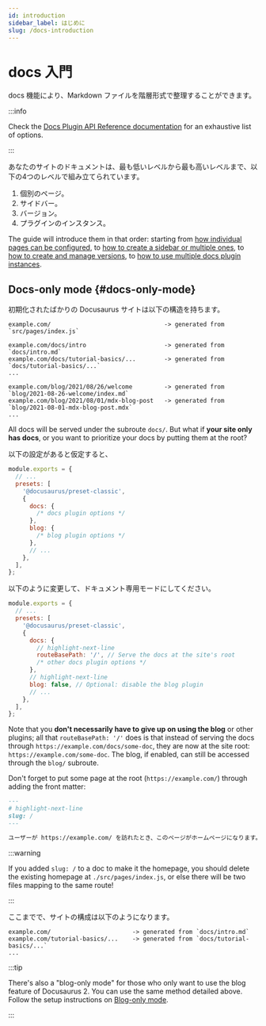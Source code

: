```yaml
---
id: introduction
sidebar_label: はじめに
slug: /docs-introduction
---
```


# docs 入門

docs 機能により、Markdown ファイルを階層形式で整理することができます。

:::info

Check the [Docs Plugin API Reference documentation](./../../api/plugins/plugin-content-docs.mdx) for an exhaustive list of options.

:::

あなたのサイトのドキュメントは、最も低いレベルから最も高いレベルまで、以下の4つのレベルで組み立てられています。

1. 個別のページ。
2. サイドバー。
3. バージョン。
4. プラグインのインスタンス。

The guide will introduce them in that order: starting from [how individual pages can be configured](./docs-create-doc.mdx), to [how to create a sidebar or multiple ones](./sidebar/index.mdx), to [how to create and manage versions](./versioning.mdx), to [how to use multiple docs plugin instances](./docs-multi-instance.mdx).

## Docs-only mode {#docs-only-mode}

初期化されたばかりの Docusaurus サイトは以下の構造を持ちます。

```
example.com/                                -> generated from `src/pages/index.js`

example.com/docs/intro                      -> generated from `docs/intro.md`
example.com/docs/tutorial-basics/...        -> generated from `docs/tutorial-basics/...`
...

example.com/blog/2021/08/26/welcome         -> generated from `blog/2021-08-26-welcome/index.md`
example.com/blog/2021/08/01/mdx-blog-post   -> generated from `blog/2021-08-01-mdx-blog-post.mdx`
...
```

All docs will be served under the subroute `docs/`. But what if **your site only has docs**, or you want to prioritize your docs by putting them at the root?

以下の設定があると仮定すると、

```js title="docusaurus.config.js"
module.exports = {
  // ...
  presets: [
    '@docusaurus/preset-classic',
    {
      docs: {
        /* docs plugin options */
      },
      blog: {
        /* blog plugin options */
      },
      // ...
    },
  ],
};
```

以下のように変更して、ドキュメント専用モードにしてください。

```js title="docusaurus.config.js"
module.exports = {
  // ...
  presets: [
    '@docusaurus/preset-classic',
    {
      docs: {
        // highlight-next-line
        routeBasePath: '/', // Serve the docs at the site's root
        /* other docs plugin options */
      },
      // highlight-next-line
      blog: false, // Optional: disable the blog plugin
      // ...
    },
  ],
};
```

Note that you **don't necessarily have to give up on using the blog** or other plugins; all that `routeBasePath: '/'` does is that instead of serving the docs through `https://example.com/docs/some-doc`, they are now at the site root: `https://example.com/some-doc`. The blog, if enabled, can still be accessed through the `blog/` subroute.

Don't forget to put some page at the root (`https://example.com/`) through adding the front matter:

```md title="docs/intro.md"
---
# highlight-next-line
slug: /
---

ユーザーが https://example.com/ を訪れたとき、このページがホームページになります。
```

:::warning

If you added `slug: /` to a doc to make it the homepage, you should delete the existing homepage at `./src/pages/index.js`, or else there will be two files mapping to the same route!

:::

ここまでで、サイトの構成は以下のようになります。

```
example.com/                       -> generated from `docs/intro.md`
example.com/tutorial-basics/...    -> generated from `docs/tutorial-basics/...`
...
```

:::tip

There's also a "blog-only mode" for those who only want to use the blog feature of Docusaurus 2. You can use the same method detailed above. Follow the setup instructions on [Blog-only mode](../../blog.mdx#blog-only-mode).

:::
